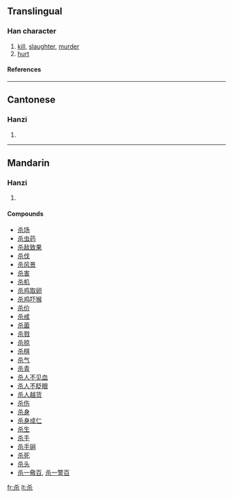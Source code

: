 {{see|殺}}

==Translingual==
===Han character===
{{Han char|rn=75|rad=木|as=02|sn=6|four=|canj=大木 (KD), X大木 (XKD)}}
# [[kill]], [[slaughter]], [[murder]]
# [[hurt]]
====References====
{{Han ref|kx=0510.181|hdz=21155.030|uh=6740|ud=26432}}

----
==Cantonese==
===Hanzi===
{{yue-hanzi|jyut=|y=saat3}}
# {{defn|Cantonese}}

----
==Mandarin==
===Hanzi===
{{cmn-hanzi|tra=殺|pin=[[shā]] ([[sha1]])|wg=sha<sup>1</sup>}}
# {{defn|Mandarin}}

====Compounds====
*[[杀场]]
*[[杀虫药]]
*[[杀敌致果]]
*[[杀伐]]
*[[杀风景]]
*[[杀害]]
*[[杀机]]
*[[杀鸡取卵]]
*[[杀鸡吓猴]]
*[[杀价]]
*[[杀戒]]
*[[杀菌]]
*[[杀戮]]
*[[杀掠]]
*[[杀棋]]
*[[杀气]]
*[[杀青]]
*[[杀人不见血]]
*[[杀人不眨眼]]
*[[杀人越货]]
*[[杀伤]]
*[[杀身]]
*[[杀身成仁]]
*[[杀生]]
*[[杀手]]
*[[杀手锏]]
*[[杀死]]
*[[杀头]]
*[[杀一儆百]], [[杀一警百]]

[[fr:杀]]
[[lt:杀]]